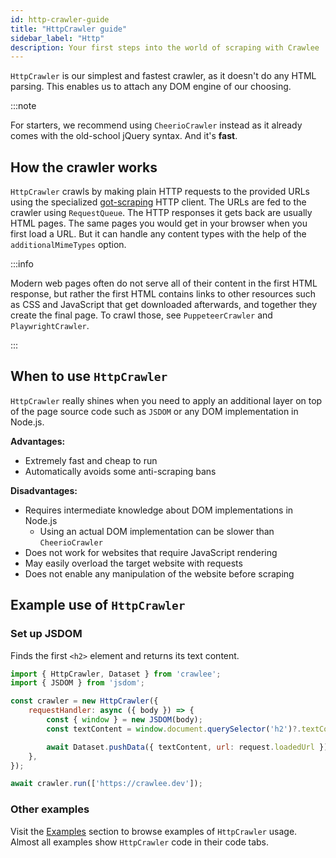 ```yaml
---
id: http-crawler-guide
title: "HttpCrawler guide"
sidebar_label: "Http"
description: Your first steps into the world of scraping with Crawlee
---
```



&#8203;<ApiLink to="http-crawler/class/HttpCrawler">`HttpCrawler`</ApiLink> is our simplest and fastest crawler, as it doesn't do any HTML parsing. This enables us to attach any DOM engine of our choosing.

:::note

For starters, we recommend using <ApiLink to="cheerio-crawler/class/CheerioCrawler">`CheerioCrawler`</ApiLink> instead as it already comes with the old-school jQuery syntax. And it's **fast**.

## How the crawler works

&#8203;<ApiLink to="http-crawler/class/HttpCrawler">`HttpCrawler`</ApiLink> crawls by making plain HTTP requests to the provided URLs using the specialized [got-scraping](https://github.com/apify/got-scraping) HTTP client. The URLs are fed to the crawler using <ApiLink to="core/class/RequestQueue">`RequestQueue`</ApiLink>. The HTTP responses it gets back are usually HTML pages. The same pages you would get in your browser when you first load a URL. But it can handle any content types with the help of the <ApiLink to="http-crawler/interface/HttpCrawlerOptions#additionalMimeTypes">`additionalMimeTypes`</ApiLink> option.

:::info

Modern web pages often do not serve all of their content in the first HTML response, but rather the first HTML contains links to other resources such as CSS and JavaScript that get downloaded afterwards, and together they create the final page. To crawl those, see <ApiLink to="puppeteer-crawler/class/PuppeteerCrawler">`PuppeteerCrawler`</ApiLink> and <ApiLink to="playwright-crawler/class/PlaywrightCrawler">`PlaywrightCrawler`</ApiLink>.

:::

## When to use `HttpCrawler`

`HttpCrawler` really shines when you need to apply an additional layer on top of the page source code such as `JSDOM` or any DOM implementation in Node.js.

**Advantages:**

-   Extremely fast and cheap to run
-   Automatically avoids some anti-scraping bans

**Disadvantages:**

-   Requires intermediate knowledge about DOM implementations in Node.js
    -   Using an actual DOM implementation can be slower than `CheerioCrawler`
-   Does not work for websites that require JavaScript rendering
-   May easily overload the target website with requests
-   Does not enable any manipulation of the website before scraping

## Example use of `HttpCrawler`

### Set up JSDOM

Finds the first `<h2>` element and returns its text content.

```js
import { HttpCrawler, Dataset } from 'crawlee';
import { JSDOM } from 'jsdom';

const crawler = new HttpCrawler({
    requestHandler: async ({ body }) => {
        const { window } = new JSDOM(body);
        const textContent = window.document.querySelector('h2')?.textContent;

        await Dataset.pushData({ textContent, url: request.loadedUrl });
    },
});

await crawler.run(['https://crawlee.dev']);
```

### Other examples

Visit the [Examples](../examples) section to browse examples of `HttpCrawler` usage. Almost all examples show `HttpCrawler` code in their code tabs.

